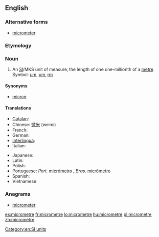 ==English==

===Alternative forms===
* {{qualifier|US}} [[micrometer]]

===Etymology===
{{prefix|micro|metre}}

===Noun===
{{en-noun}}

# An [[SI#Abbreviation|SI]]/MKS unit of measure, the length of one one-millionth of a [[metre]]. Symbol: [[µm]], [[um]], [[rm]]

====Synonyms====
* {{qualifier|obsolete}} [[micron]]

====Translations====
{{trans-top|one-millionth of a metre}}
* [[Catalan]]: {{t|ca|micròmetre|m}}
* Chinese: [[微米]] (weimi)
* French: {{t+|fr|micromètre}}
* German: {{t+|de|Mikrometer|m}}
* [[Interlingua]]: {{t|ia|micrometro}}
* Italian: {{t+|it|micron|m}}
{{trans-mid}}
* Japanese: {{t-|ja|マイクロメートル|tr=maikuromētoru}}
* Latin: {{t|la|micrometrus}}
* Polish: {{t-|pl|mikrometr|m}}
* Portuguese: ''Port.'' [[micrómetro]] {{m}}, ''Bras.'' [[micrômetro]] {{m}}
* Spanish: {{t+|es|micrómetro|m}}
* Vietnamese: {{t|vi|micrômet}}
{{trans-bottom}}

===Anagrams===
* [[micrometer#English|micrometer]]

[[Category:en:SI units]]

[[es:micrometre]]
[[fr:micrometre]]
[[lo:micrometre]]
[[hu:micrometre]]
[[pl:micrometre]]
[[zh:micrometre]]